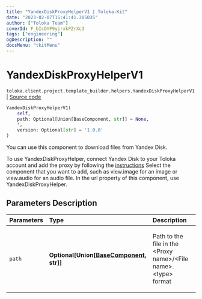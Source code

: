 ```yaml
---
title: "YandexDiskProxyHelperV1 | Toloka-Kit"
date: "2023-02-07T15:41:41.305035"
author: ["Toloka Team"]
coverId: F_bIcOYF9yjrxkPZrXc3
tags: ["engineering"]
ogDescription: ""
docsMenu: "tkitMenu"
---
```


# YandexDiskProxyHelperV1
`toloka.client.project.template_builder.helpers.YandexDiskProxyHelperV1` | [Source code](https://github.com/Toloka/toloka-kit/blob/v1.1.3/src/client/project/template_builder/helpers.py#L288)

```python
YandexDiskProxyHelperV1(
    self,
    path: Optional[Union[BaseComponent, str]] = None,
    *,
    version: Optional[str] = '1.0.0'
)
```

You can use this component to download files from Yandex&#160;Disk.

To use YandexDiskProxyHelper, connect Yandex&#160;Disk to your Toloka account and add the proxy by following
the [instructions](https://toloka.ai/en/docs/guide/concepts/prepare-data)
Select the component that you want to add, such as view.image for an image or view.audio for an audio file.
In the url property of this component, use YandexDiskProxyHelper.

## Parameters Description

| Parameters | Type | Description |
| :----------| :----| :-----------|
`path`|**Optional\[Union\[[BaseComponent](/docs-new/toloka-kit/reference/toloka.client.project.template_builder.base.BaseComponent), str\]\]**|<p>Path to the file in the &lt;Proxy name&gt;/&lt;File name&gt;.&lt;type&gt; format</p>
